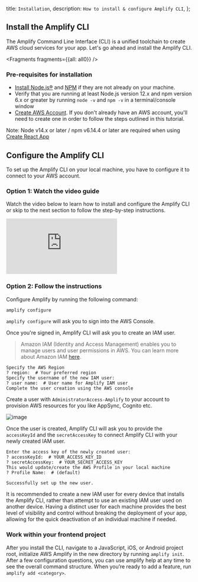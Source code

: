   title: `Installation`,
  description: `How to install & configure Amplify CLI`,
};

  

## Install the Amplify CLI

The Amplify Command Line Interface (CLI) is a unified toolchain to create AWS cloud services for your app. Let's go ahead and install the Amplify CLI.


<Fragments fragments={{all: all0}} />

### Pre-requisites for installation

- [Install Node.js®](https://nodejs.org/en/download/) and [NPM](https://www.npmjs.com/get-npm) if they are not already on your machine.
- Verify that you are running at least Node.js version 12.x and npm version 6.x or greater by running `node -v` and `npm -v` in a terminal/console window
- [Create AWS Account](https://portal.aws.amazon.com/billing/signup?redirect_url=https%3A%2F%2Faws.amazon.com%2Fregistration-confirmation#/start). If you don't already have an AWS account, you'll need to create one in order to follow the steps outlined in this tutorial.

<Callout> 

Note: Node v14.x or later / npm v6.14.4 or later are required when using [Create React App](https://create-react-app.dev/docs/getting-started)

</Callout>

## Configure the Amplify CLI

To set up the Amplify CLI on your local machine, you have to configure it to connect to your AWS account.

### Option 1: Watch the video guide

Watch the video below to learn how to install and configure the Amplify CLI or skip to the next section to follow the step-by-step instructions.

<iframe src="https://www.youtube-nocookie.com/embed/fWbM5DLh25U" frameborder="0" allow="accelerometer; autoplay; clipboard-write; encrypted-media; gyroscope; picture-in-picture" allowfullscreen></iframe>

### Option 2: Follow the instructions

Configure Amplify by running the following command:

```bash
amplify configure
```

`amplify configure` will ask you to sign into the AWS Console.

Once you're signed in, Amplify CLI will ask you to create an IAM user.
> Amazon IAM (Identity and Access Management) enables you to manage users and user permissions in AWS. You can learn more about Amazon IAM [here](https://aws.amazon.com/iam/).

```console
Specify the AWS Region
? region:  # Your preferred region
Specify the username of the new IAM user:
? user name:  # User name for Amplify IAM user
Complete the user creation using the AWS console
```

Create a user with `AdministratorAccess-Amplify` to your account to provision AWS resources for you like AppSync, Cognito etc.

![image](/images/user-creation.gif)

Once the user is created, Amplify CLI will ask you to provide the `accessKeyId` and the `secretAccessKey` to connect Amplify CLI with your newly created IAM user.

```console
Enter the access key of the newly created user:
? accessKeyId:  # YOUR_ACCESS_KEY_ID
? secretAccessKey:  # YOUR_SECRET_ACCESS_KEY
This would update/create the AWS Profile in your local machine
? Profile Name:  # (default)

Successfully set up the new user.
```

<Callout>

It is recommended to create a new IAM user for every device that installs the Amplify CLI, rather than attempt to use an existing IAM user used on another device. Having a distinct user for each machine provides the best level of visibility and control without breaking the deployment of your app, allowing for the quick deactivation of an individual machine if needed.

</Callout>

### Work within your frontend project

After you install the CLI, navigate to a JavaScript, iOS, or Android project root, initialize AWS Amplify in the new directory by running `amplify init`. After a few configuration questions, you can use amplify help at any time to see the overall command structure. When you’re ready to add a feature, run `amplify add <category>`.